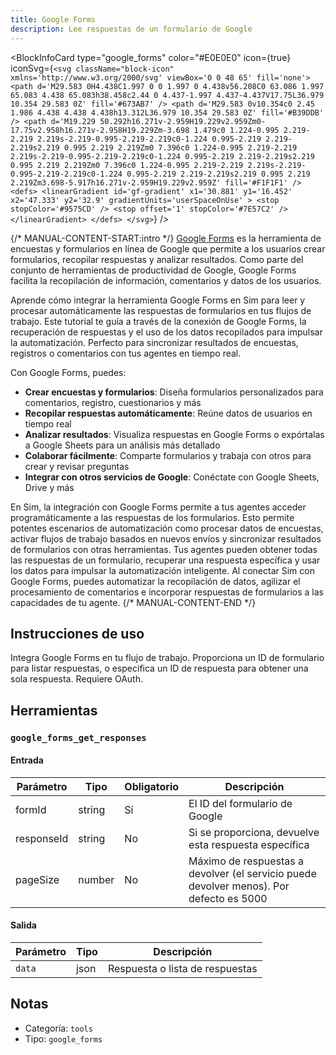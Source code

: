 ```yaml
---
title: Google Forms
description: Lee respuestas de un formulario de Google
---
```



<BlockInfoCard 
  type="google_forms"
  color="#E0E0E0"
  icon={true}
  iconSvg={`<svg className="block-icon"  xmlns='http://www.w3.org/2000/svg' viewBox='0 0 48 65' fill='none'>
      <path
        d='M29.583 0H4.438C1.997 0 0 1.997 0 4.438v56.208C0 63.086 1.997 65.083 4.438 65.083h38.458c2.44 0 4.437-1.997 4.437-4.437V17.75L36.979 10.354 29.583 0Z'
        fill='#673AB7'
      />
      <path
        d='M29.583 0v10.354c0 2.45 1.986 4.438 4.438 4.438h13.312L36.979 10.354 29.583 0Z'
        fill='#B39DDB'
      />
      <path
        d='M19.229 50.292h16.271v-2.959H19.229v2.959Zm0-17.75v2.958h16.271v-2.958H19.229Zm-3.698 1.479c0 1.224-0.995 2.219-2.219 2.219s-2.219-0.995-2.219-2.219c0-1.224 0.995-2.219 2.219-2.219s2.219 0.995 2.219 2.219Zm0 7.396c0 1.224-0.995 2.219-2.219 2.219s-2.219-0.995-2.219-2.219c0-1.224 0.995-2.219 2.219-2.219s2.219 0.995 2.219 2.219Zm0 7.396c0 1.224-0.995 2.219-2.219 2.219s-2.219-0.995-2.219-2.219c0-1.224 0.995-2.219 2.219-2.219s2.219 0.995 2.219 2.219Zm3.698-5.917h16.271v-2.959H19.229v2.959Z'
        fill='#F1F1F1'
      />
      <defs>
        <linearGradient
          id='gf-gradient'
          x1='30.881'
          y1='16.452'
          x2='47.333'
          y2='32.9'
          gradientUnits='userSpaceOnUse'
        >
          <stop stopColor='#9575CD' />
          <stop offset='1' stopColor='#7E57C2' />
        </linearGradient>
      </defs>
    </svg>`}
/>

{/* MANUAL-CONTENT-START:intro */}
[Google Forms](https://forms.google.com) es la herramienta de encuestas y formularios en línea de Google que permite a los usuarios crear formularios, recopilar respuestas y analizar resultados. Como parte del conjunto de herramientas de productividad de Google, Google Forms facilita la recopilación de información, comentarios y datos de los usuarios.

Aprende cómo integrar la herramienta Google Forms en Sim para leer y procesar automáticamente las respuestas de formularios en tus flujos de trabajo. Este tutorial te guía a través de la conexión de Google Forms, la recuperación de respuestas y el uso de los datos recopilados para impulsar la automatización. Perfecto para sincronizar resultados de encuestas, registros o comentarios con tus agentes en tiempo real.

Con Google Forms, puedes:

- **Crear encuestas y formularios**: Diseña formularios personalizados para comentarios, registro, cuestionarios y más
- **Recopilar respuestas automáticamente**: Reúne datos de usuarios en tiempo real
- **Analizar resultados**: Visualiza respuestas en Google Forms o expórtalas a Google Sheets para un análisis más detallado
- **Colaborar fácilmente**: Comparte formularios y trabaja con otros para crear y revisar preguntas
- **Integrar con otros servicios de Google**: Conéctate con Google Sheets, Drive y más

En Sim, la integración con Google Forms permite a tus agentes acceder programáticamente a las respuestas de los formularios. Esto permite potentes escenarios de automatización como procesar datos de encuestas, activar flujos de trabajo basados en nuevos envíos y sincronizar resultados de formularios con otras herramientas. Tus agentes pueden obtener todas las respuestas de un formulario, recuperar una respuesta específica y usar los datos para impulsar la automatización inteligente. Al conectar Sim con Google Forms, puedes automatizar la recopilación de datos, agilizar el procesamiento de comentarios e incorporar respuestas de formularios a las capacidades de tu agente.
{/* MANUAL-CONTENT-END */}

## Instrucciones de uso

Integra Google Forms en tu flujo de trabajo. Proporciona un ID de formulario para listar respuestas, o especifica un ID de respuesta para obtener una sola respuesta. Requiere OAuth.

## Herramientas

### `google_forms_get_responses`

#### Entrada

| Parámetro | Tipo | Obligatorio | Descripción |
| --------- | ---- | -------- | ----------- |
| formId | string | Sí | El ID del formulario de Google |
| responseId | string | No | Si se proporciona, devuelve esta respuesta específica |
| pageSize | number | No | Máximo de respuestas a devolver (el servicio puede devolver menos). Por defecto es 5000 |

#### Salida

| Parámetro | Tipo | Descripción |
| --------- | ---- | ----------- |
| `data` | json | Respuesta o lista de respuestas |

## Notas

- Categoría: `tools`
- Tipo: `google_forms`
